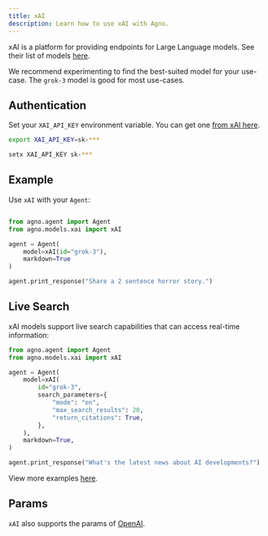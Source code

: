 ```yaml
---
title: xAI
description: Learn how to use xAI with Agno.
---
```


xAI is a platform for providing endpoints for Large Language models.
See their list of models [here](https://docs.x.ai/docs/models).

We recommend experimenting to find the best-suited model for your use-case. The `grok-3` model is good for most use-cases.

## Authentication

Set your `XAI_API_KEY` environment variable. You can get one [from xAI here](https://console.x.ai/).

<CodeGroup>

```bash Mac
export XAI_API_KEY=sk-***
```

```bash Windows
setx XAI_API_KEY sk-***
```

</CodeGroup>

## Example

Use `xAI` with your `Agent`:

<CodeGroup>

```python agent.py

from agno.agent import Agent
from agno.models.xai import xAI

agent = Agent(
    model=xAI(id="grok-3"),
    markdown=True
)

agent.print_response("Share a 2 sentence horror story.")
```

</CodeGroup>

## Live Search

xAI models support live search capabilities that can access real-time information:

<CodeGroup>

```python live_search.py
from agno.agent import Agent
from agno.models.xai import xAI

agent = Agent(
    model=xAI(
        id="grok-3",
        search_parameters={
            "mode": "on",
            "max_search_results": 20,
            "return_citations": True,
        },
    ),
    markdown=True,
)

agent.print_response("What's the latest news about AI developments?")
```

</CodeGroup>

<Note> View more examples [here](../examples/models/xai). </Note>

## Params

<Snippet file="model-xai-params.mdx" />

`xAI` also supports the params of [OpenAI](/reference/models/openai).
